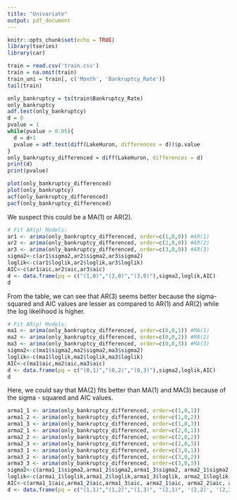 ```yaml
---
title: "Univariate"
output: pdf_document
---
```


```r
knitr::opts_chunk$set(echo = TRUE)
library(tseries)
library(car)
```

```r
train = read.csv('train.csv')
train = na.omit(train)
train_uni = train[, c('Month', 'Bankruptcy_Rate')]
tail(train)

```

```r
only_bankruptcy = ts(train$Bankruptcy_Rate)
only_bankruptcy
adf.test(only_bankruptcy)
d = 0
pvalue = 1
while(pvalue > 0.05){
  d = d+1  
  pvalue = adf.test(diff(LakeHuron, differences = d))$p.value
}
only_bankruptcy_differenced = diff(LakeHuron, differences = d)
print(d)
print(pvalue)
```



```r
plot(only_bankruptcy_differenced)
plot(only_bankruptcy)
acf(only_bankruptcy_differenced)
pacf(only_bankruptcy_differenced)

```
We suspect this could be a MA(1) or AR(2).
```r
# Fit AR(p) Models:
ar1 <- arima(only_bankruptcy_differenced, order=c(1,0,0)) #AR(1)
ar2 <- arima(only_bankruptcy_differenced, order=c(2,0,0)) #AR(2)
ar3 <- arima(only_bankruptcy_differenced, order=c(3,0,0)) #AR(3)
sigma2<-c(ar1$sigma2,ar2$sigma2,ar3$sigma2)
loglik<-c(ar1$loglik,ar2$loglik,ar3$loglik)
AIC<-c(ar1$aic,ar2$aic,ar3$aic)
d <- data.frame(pq = c("(1,0)","(2,0)","(3,0)"),sigma2,loglik,AIC)
d

```
From the table, we can see that AR(3) seems better because the sigma-squared and AIC values are lesser as compared to AR(1) and AR(2) while the log likelihood is higher.



```r
# Fit AR(p) Models:
ma1 <- arima(only_bankruptcy_differenced, order=c(0,0,1)) #MA(1)
ma2 <- arima(only_bankruptcy_differenced, order=c(0,0,2)) #MA(2)
ma3 <- arima(only_bankruptcy_differenced, order=c(0,0,3)) #MA(3)
sigma2<-c(ma1$sigma2,ma2$sigma2,ma3$sigma2)
loglik<-c(ma1$loglik,ma2$loglik,ma3$loglik)
AIC<-c(ma1$aic,ma2$aic,ma3$aic)
d <- data.frame(pq = c("(0,1)","(0,2)","(0,3)"),sigma2,loglik,AIC)
d

```
Here, we could say that MA(2) fits better than MA(1) and MA(3) because of the sigma - squared and AIC values.

```r

arma1_1 <- arima(only_bankruptcy_differenced, order=c(1,0,1)) 
arma1_2 <- arima(only_bankruptcy_differenced, order=c(1,0,2)) 
arma1_3 <- arima(only_bankruptcy_differenced, order=c(1,0,3))
arma2_1 <- arima(only_bankruptcy_differenced, order=c(2,0,1)) 
arma2_2 <- arima(only_bankruptcy_differenced, order=c(2,0,2)) 
arma2_3 <- arima(only_bankruptcy_differenced, order=c(2,0,3)) 
arma3_1 <- arima(only_bankruptcy_differenced, order=c(3,0,1)) 
arma3_2 <- arima(only_bankruptcy_differenced, order=c(3,0,2)) 
arma3_3 <- arima(only_bankruptcy_differenced, order=c(3,0,3)) 
sigma2<-c(arma1_1$sigma2,arma1_2$sigma2,arma1_3$sigma2, arma2_1$sigma2, arma2_2$sigma2, arma2_3$sigma2, arma3_1$sigma2, arma3_2$sigma2, arma3_3$sigma2)
loglik<-c(arma1_1$loglik,arma1_2$loglik,arma1_3$loglik, arma2_1$loglik, arma2_2$loglik, arma2_3$loglik, arma3_1$loglik, arma3_2$loglik, arma3_3$loglik)
AIC<-c(arma1_1$aic,arma1_2$aic,arma1_3$aic, arma2_1$aic, arma2_2$aic, arma2_3$aic, arma3_1$aic, arma3_2$aic, arma3_3$aic)
d <- data.frame(pq = c("(1,1)","(1,2)","(1,3)", "(2,1)", '(2,2)', '(2,3)', '(3,1)','(3,2)','(3,3)'),sigma2,loglik,AIC)




```


